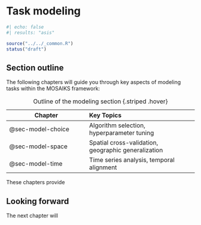 # Task modeling {#sec-model}

```r
#| echo: false
#| results: "asis"

source("../../_common.R")
status("draft")
```

## Section outline

The following chapters will guide you through key aspects of modeling tasks within the MOSAIKS framework:

| Chapter | Key Topics |
|---------|:-----------|
| @sec-model-choice | Algorithm selection, hyperparameter tuning |
| @sec-model-space | Spatial cross-validation, geographic generalization |
| @sec-model-time | Time series analysis, temporal alignment |

: Outline of the modeling section {.striped .hover}

These chapters provide 

::: {.callout-note}
# Looking forward

The next chapter will 
:::
